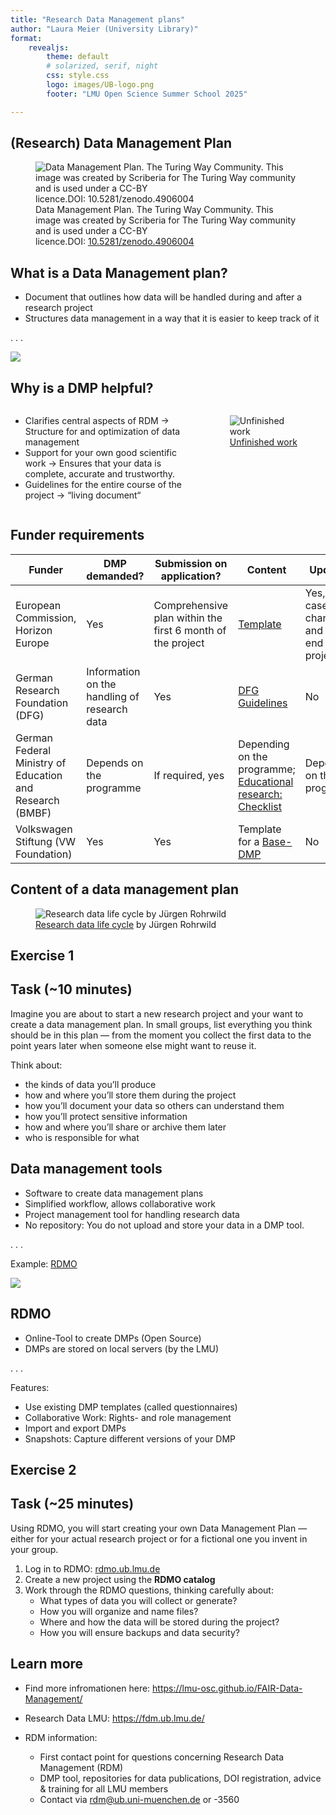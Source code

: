 ```yaml
---
title: "Research Data Management plans"
author: "Laura Meier (University Library)"
format: 
    revealjs:
        theme: default
        # solarized, serif, night
        css: style.css
        logo: images/UB-logo.png
        footer: "LMU Open Science Summer School 2025"

---
```


## (Research) Data Management Plan

![Data Management Plan. The Turing Way Community. This image was created by Scriberia for The Turing Way community and is used under a CC-BY licence.DOI: [10.5281/zenodo.4906004](https://doi.org/10.5281/zenodo.4906004)](images/data-management-plan-with-text.jpg)

## What is a Data Management plan?

- Document that outlines how data will be handled during and after a research project
- Structures data management in a way that it is easier to keep track of it

. . .

![](images/DMP.png)

## Why is a DMP helpful?

:::: {.columns}

::: {.column width="60%"}
::: {.incremental}
- Clarifies central aspects of RDM → Structure for and optimization of data management
- Support for your own good scientific work → Ensures that your data is complete, accurate and trustworthy. 
- Guidelines for the entire course of the project → "living document“
:::
:::

::: {.column width="40%"}
![[Unfinished work](https://www.monkeyuser.com/2018/unfinished-work/)](images/unfinished-work.png){.r-stretch}
:::

::::

## Funder requirements {.smaller-table}

| Funder | DMP demanded? | Submission on application? | Content | Updates?  |
|--------|---------------|----------------------------|---------|----------|
| European Commission, Horizon Europe            | Yes                               |      Comprehensive plan within the first 6 month of the project   | [Template](https://ec.europa.eu/info/funding-tenders/opportunities/docs/2021-2027/common/agr-contr/general-mga_horizon-euratom_en.pdf) | Yes, in case of changes and at the end of the project | 
| German Research Foundation (DFG)            | Information on the handling of research data                |     Yes | [DFG Guidelines](https://www.dfg.de/en/basics-topics/basics-and-principles-of-funding/research-data) | No |
| German Federal Ministry of Education and Research (BMBF)                     | Depends on the programme      |      If required, yes | Depending on the programme; [Educational research: Checklist](https://www.forschungsdaten-bildung.de/files/fdbinfo_2.pdf) | Depends on the programme |
| Volkswagen Stiftung (VW Foundation)     | Yes   | Yes |  Template for a [Base-DMP](https://www.volkswagenstiftung.de/de/faqservice#download_formulare_berichte)    |  No  |


## Content of a data management plan

![[Research data life cycle](https://www.fdm-bayern.org/forschungsdatenmanagement/#fd-lebenszyklus) by Jürgen Rohrwild](images/RD-Lifecycle.png)

## Exercise 1

::: {.callout-tip}
## Task (~10 minutes)
Imagine you are about to start a new research project and your want to create a data management plan. In small groups, list everything you think should be in this plan — from the moment you collect the first data to the point years later when someone else might want to reuse it.

Think about:

- the kinds of data you’ll produce
- how and where you’ll store them during the project
- how you’ll document your data so others can understand them
- how you’ll protect sensitive information
- how and where you’ll share or archive them later
- who is responsible for what
:::

## Data management tools

::: {.incremental}
- Software to create data management plans
- Simplified workflow, allows collaborative work
- Project management tool for handling research data
- No repository: You do not upload and store your data in a DMP tool.
::: 

. . .

Example: [RDMO](https://rdmo.ub.lmu.de/)

![](images/RDMO-logo.png)


## RDMO

- Online-Tool to create DMPs (Open Source) 
- DMPs are stored on local servers (by the LMU)

. . .

Features:

- Use existing DMP templates (called questionnaires)
- Collaborative Work: Rights- and role management
- Import and export DMPs
- Snapshots: Capture different versions of your DMP

## Exercise 2

::: {.callout-tip}
## Task (~25 minutes)
Using RDMO, you will start creating your own Data Management Plan — either for your actual research project or for a fictional one you invent in your group.

1. Log in to RDMO: [rdmo.ub.lmu.de](https://rdmo.ub.lmu.de/)
2.  Create a new project using the **RDMO catalog** 
3. Work through the RDMO questions, thinking carefully about:
    - What types of data you will collect or generate?
    - How you will organize and name files?
    - Where and how the data will be stored during the project?
    - How you will ensure backups and data security? 
:::

## Learn more

- Find more infromationen here: [https://lmu-osc.github.io/FAIR-Data-Management/](https://lmu-osc.github.io/FAIR-Data-Management/)
- Research Data LMU: [https://fdm.ub.lmu.de/](https://fdm.ub.lmu.de/)

- RDM information: 
    - First contact point for questions concerning Research Data Management (RDM)
    - DMP tool, repositories for data publications, DOI registration, advice & training for all LMU members
    - Contact via [rdm@ub.uni-muenchen.de](mailto:rdm@ub.uni-muenchen.de) or -3560

